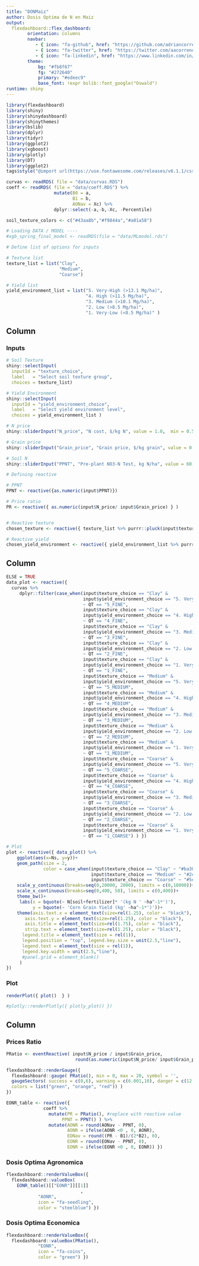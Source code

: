 ```yaml
---
title: "DONMaiz"
author: Dosis Optima de N en Maiz
output: 
  flexdashboard::flex_dashboard:
        orientation: columns
        navbar:
           - { icon: "fa-github", href: "https://github.com/adriancorrendo/", align: right }
           - { icon: "fa-twitter", href: "https://twitter.com/aacorrendo/", align: right}
           - { icon: "fa-linkedin", href: "https://www.linkedin.com/in/adriancorrendo/", align: right}
        theme:
            bg: "#fb8f67"
            fg: "#272640"
            primary: "#edeec9"
            base_font: !expr bslib::font_google("Oswald")
runtime: shiny
---
```


```r
library(flexdashboard)
library(shiny)
library(shinydashboard)
library(shinythemes)
library(bslib)
library(dplyr)
library(tidyr)
library(ggplot2)
library(xgboost)
library(plotly)
library(DT)
library(ggplot2)
tags$style("@import url(https://use.fontawesome.com/releases/v6.1.1/css/all.css);")

```

```r
curvas <- readRDS( file = "data/curvas.RDS")
coeff <- readRDS( file = "data/coeff.RDS") %>% 
                  mutate(B0 = a, 
                         B1 = b,
                         AONav = Xc) %>% 
                  dplyr::select(-a,-b,-Xc, -Percentile)

```


```r
soil_texture_colors <- c("#43aa8b","#f9844a","#a01a58")

```


```r
# Loading DATA / MODEL ----
#xgb_spring_final_model <- readRDS(file = "data/MLmodel.rds")
```

```r
# Define list of options for inputs

# Texture list
texture_list = list("Clay",
                    "Medium",
                    "Coarse")

# Yield list
yield_environment_list = list("5. Very-High (>13.1 Mg/ha)", 
                              "4. High (>11.5 Mg/ha)", 
                              "3. Medium (>10.1 Mg/ha)", 
                              "2. Low (>8.5 Mg/ha)",
                              "1. Very-Low (<8.5 Mg/ha)" )

```

Column {data-width=150}
-----------------------------------------------------------------------

### Inputs

```r
# Soil Texture
shiny::selectInput(
  inputId = "texture_choice",
  label   = "Select soil texture group",
  choices = texture_list)

# Yield Environment
shiny::selectInput(
  inputId = "yield_environment_choice",
  label   = "Select yield environment level",
  choices = yield_environment_list )

# N price
shiny::sliderInput("N_price", "N cost, $/kg N", value = 1.0,  min = 0.5, max = 3.5)

# Grain price
shiny::sliderInput("Grain_price", "Grain price, $/kg grain", value = 0.1,  min = 0.05, max = 0.2)

# Soil N
shiny::sliderInput("PPNT", "Pre-plant NO3-N Test, kg N/ha", value = 60,  min = 0, max = 200)

# Defining reactive

# PPNT
PPNT <- reactive({as.numeric(input$PPNT)})

# Price ratio
PR <- reactive({ as.numeric(input$N_price/ input$Grain_price) } )


# Reactive texture
chosen_texture <- reactive({ texture_list %>% purrr::pluck(input$texture_choice) })

# Reactive yield
chosen_yield_environment <- reactive({ yield_environment_list %>% purrr::pluck(input$yield_environment_choice) })
```

Column {data-width=400}
-----------------------------------------------------------------------

```r
ELSE = TRUE
data_plot <- reactive({
  curvas %>% 
     dplyr::filter(case_when(input$texture_choice == "Clay" & 
                             input$yield_environment_choice == "5. Very-High (>13.1 Mg/ha)" 
                             ~ QT == "5_FINE",
                             input$texture_choice == "Clay" & 
                             input$yield_environment_choice == "4. High (>11.5 Mg/ha)" 
                             ~ QT == "4_FINE",
                             input$texture_choice == "Clay" & 
                             input$yield_environment_choice == "3. Medium (>10.1 Mg/ha)" 
                             ~ QT == "3_FINE",
                             input$texture_choice == "Clay" & 
                             input$yield_environment_choice == "2. Low (>8.5 Mg/ha)" 
                             ~ QT == "2_FINE",
                             input$texture_choice == "Clay" & 
                             input$yield_environment_choice == "1. Very-Low (<8.5 Mg/ha)" 
                             ~ QT == "1_FINE",
                             input$texture_choice == "Medium" & 
                             input$yield_environment_choice == "5. Very-High (>13.1 Mg/ha)" 
                             ~ QT == "5_MEDIUM",
                             input$texture_choice == "Medium" & 
                             input$yield_environment_choice == "4. High (>11.5 Mg/ha)" 
                             ~ QT == "4_MEDIUM",
                             input$texture_choice == "Medium" & 
                             input$yield_environment_choice == "3. Medium (>10.1 Mg/ha)" 
                             ~ QT == "3_MEDIUM",
                             input$texture_choice == "Medium" & 
                             input$yield_environment_choice == "2. Low (>8.5 Mg/ha)" 
                             ~ QT == "2_MEDIUM",
                             input$texture_choice == "Medium" & 
                             input$yield_environment_choice == "1. Very-Low (<8.5 Mg/ha)" 
                             ~ QT == "1_MEDIUM",
                             input$texture_choice == "Coarse" & 
                             input$yield_environment_choice == "5. Very-High (>13.1 Mg/ha)" 
                             ~ QT == "5_COARSE",
                             input$texture_choice == "Coarse" & 
                             input$yield_environment_choice == "4. High (>11.5 Mg/ha)" 
                             ~ QT == "4_COARSE",
                             input$texture_choice == "Coarse" & 
                             input$yield_environment_choice == "3. Medium (>10.1 Mg/ha)" 
                             ~ QT == "3_COARSE",
                             input$texture_choice == "Coarse" & 
                             input$yield_environment_choice == "2. Low (>8.5 Mg/ha)" 
                             ~ QT == "2_COARSE",
                             input$texture_choice == "Coarse" & 
                             input$yield_environment_choice == "1. Very-Low (<8.5 Mg/ha)" 
                             ~ QT == "1_COARSE") ) })

# Plot
plot <- reactive({ data_plot() %>%
    ggplot(aes(x=Ns, y=y))+
    geom_path(size = 2, 
              color = case_when(input$texture_choice == "Clay" ~ "#ba3037",
                                input$texture_choice == "Medium" ~ "#2c61d4",
                                input$texture_choice == "Coarse" ~ "#5e691f"))+
    scale_y_continuous(breaks=seq(0,20000, 2000), limits = c(0,18000))+
    scale_x_continuous(breaks=seq(0,400, 50), limits = c(0,400))+
    theme_bw()+
     labs(x = bquote(~ N[soil+fertilizer]* '(kg N ' ~ha^-1*')'), 
          y = bquote(~ 'Corn Grain Yield (kg' ~ha^-1*')'))+
    theme(axis.text.x = element_text(size=rel(1.25), color = "black"),
       axis.text.y = element_text(size=rel(1.25), color = "black"),
       axis.title = element_text(size=rel(1.75), color = "black"),
       strip.text = element_text(size=rel(1.25), color = "black"),
      legend.title = element_text(size = rel(1)),
      legend.position = "top", legend.key.size = unit(2.5,"line"),
      legend.text = element_text(size = rel(1)),
      legend.key.width = unit(2.5,"line"),
      #panel.grid = element_blank()
     )
})
```


### Plot
```r

renderPlot({ plot()  } )

#plotly::renderPlotly({ plotly_plot() })

```

Column {data-width=80}
-----------------------------------------------------------------------

### Prices Ratio

```r

PRatio <- eventReactive( input$N_price / input$Grain_price,
                          round(as.numeric(input$N_price/ input$Grain_price), 1) )

flexdashboard::renderGauge({
  flexdashboard::gauge( PRatio(), min = 0, max = 20, symbol = '', 
  gaugeSectors( success = c(0,6), warning = c(6.001,10), danger = c(12, 15),
  colors = list("green", "orange", "red")) )
})
```


```r
EONR_table <- reactive({ 
              coeff %>%
                mutate(PR = PRatio(), #replace with reactive value
                     PPNT = PPNT() ) %>% 
                mutate(AONR = round(AONav - PPNT, 0),
                       AONR = ifelse(AONR <0 , 0, AONR),
                       EONav = round((PR - B1)/(2*B2), 0),
                       EONR = round(EONav - PPNT, 0),
                       EONR = ifelse(EONR <0 , 0, EONR)) })
```

### Dosis Optima Agronomica
```r

flexdashboard::renderValueBox({
  flexdashboard::valueBox(
    EONR_table()[["EONR"]][[1]]
                            , 
            "AONR", 
            icon = "fa-seedling", 
            color = "steelblue") }) 

```

### Dosis Optima Economica

```r

flexdashboard::renderValueBox({
  flexdashboard::valueBox(PRatio(), 
            "EONR", 
            icon = "fa-coins", 
            color = "green") }) 

```

